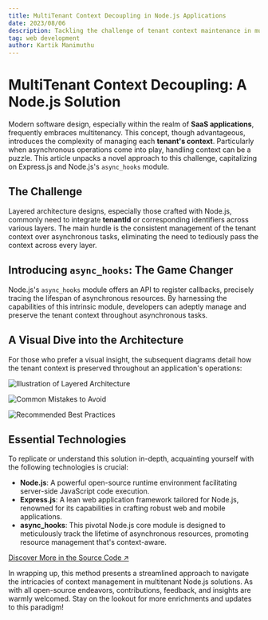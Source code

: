 ```yaml
---
title: MultiTenant Context Decoupling in Node.js Applications
date: 2023/08/06
description: Tackling the challenge of tenant context maintenance in multitenant architectures.
tag: web development
author: Kartik Manimuthu
---
```



# MultiTenant Context Decoupling: A Node.js Solution

Modern software design, especially within the realm of **SaaS applications**, frequently embraces multitenancy. This concept, though advantageous, introduces the complexity of managing each **tenant's context**. Particularly when asynchronous operations come into play, handling context can be a puzzle. This article unpacks a novel approach to this challenge, capitalizing on Express.js and Node.js's `async_hooks` module.

## The Challenge

Layered architecture designs, especially those crafted with Node.js, commonly need to integrate **tenantId** or corresponding identifiers across various layers. The main hurdle is the consistent management of the tenant context over asynchronous tasks, eliminating the need to tediously pass the context across every layer.

## Introducing `async_hooks`: The Game Changer

Node.js's `async_hooks` module offers an API to register callbacks, precisely tracing the lifespan of asynchronous resources. By harnessing the capabilities of this intrinsic module, developers can adeptly manage and preserve the tenant context throughout asynchronous tasks.

## A Visual Dive into the Architecture

For those who prefer a visual insight, the subsequent diagrams detail how the tenant context is preserved throughout an application's operations:

<Image
  src="/blog/multitenant-context-decouple/layered_arch.png"
  alt="Illustration of Layered Architecture"
  title="Layered Architecture"
  width={1000}
  height={1000}
  priority
  className="next-image"
/>

<Image
  src="/blog/multitenant-context-decouple/dont's.png"
  alt="Common Mistakes to Avoid"
  title="Common Mistakes"
  width={1000}
  height={1000}
  priority
  className="next-image"
/>

<Image
  src="/blog/multitenant-context-decouple/do's.png"
  alt="Recommended Best Practices"
  title="Best Practices"
  width={1000}
  height={1000}
  priority
  className="next-image"
/>

## Essential Technologies

To replicate or understand this solution in-depth, acquainting yourself with the following technologies is crucial:

- **Node.js**: A powerful open-source runtime environment facilitating server-side JavaScript code execution.
- **Express.js**: A lean web application framework tailored for Node.js, renowned for its capabilities in crafting robust web and mobile applications.
- **async_hooks**: This pivotal Node.js core module is designed to meticulously track the lifetime of asynchronous resources, promoting resource management that's context-aware.

[Discover More in the Source Code ↗](https://github.com/kartikmanimuthu/multi-tenant-context-decouple)

In wrapping up, this method presents a streamlined approach to navigate the intricacies of context management in multitenant Node.js solutions. As with all open-source endeavors, contributions, feedback, and insights are warmly welcomed. Stay on the lookout for more enrichments and updates to this paradigm!
